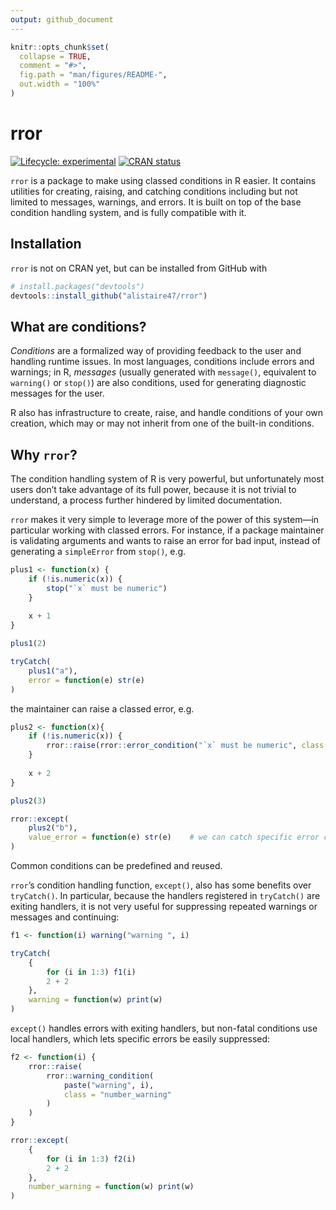 ```yaml
---
output: github_document
---
```


<!-- README.md is generated from README.Rmd. Please edit that file -->

```r
knitr::opts_chunk$set(
  collapse = TRUE,
  comment = "#>",
  fig.path = "man/figures/README-",
  out.width = "100%"
)
```

# rror

<!-- badges: start -->
[![Lifecycle: experimental](https://img.shields.io/badge/lifecycle-experimental-orange.svg)](https://www.tidyverse.org/lifecycle/#experimental)
[![CRAN status](https://www.r-pkg.org/badges/version/rror)](https://CRAN.R-project.org/package=rror)
<!-- badges: end -->

`rror` is a package to make using classed conditions in R easier. It contains 
utilities for creating, raising, and catching conditions including but not 
limited to messages, warnings, and errors. It is built on top of the base 
condition handling system, and is fully compatible with it.

## Installation

`rror` is not on CRAN yet, but can be installed from GitHub with 

``` r
# install.packages("devtools")
devtools::install_github("alistaire47/rror")
```

## What are conditions?

_Conditions_ are a formalized way of providing feedback to the user and handling 
runtime issues. In most languages, conditions include errors and warnings; in R, 
_messages_ (usually generated with `message()`, equivalent to `warning()` or 
`stop()`) are also conditions, used for generating diagnostic messages for the 
user.

R also has infrastructure to create, raise, and handle conditions of your own 
creation, which may or may not inherit from one of the built-in conditions.

## Why `rror`?

The condition handling system of R is very powerful, but unfortunately most 
users don't take advantage of its full power, because it is not trivial to 
understand, a process further hindered by limited documentation. 

`rror` makes it very simple to leverage more of the power of this system—in 
particular working with classed errors. For instance, if a package maintainer 
is validating arguments and wants to raise an error for bad input, instead of 
generating a `simpleError` from `stop()`, e.g.

```r
plus1 <- function(x) {
    if (!is.numeric(x)) {
        stop("`x` must be numeric")
    }
    
    x + 1
}

plus1(2)

tryCatch(
    plus1("a"),
    error = function(e) str(e)
)
```

the maintainer can raise a classed error, e.g.

```r
plus2 <- function(x){
    if (!is.numeric(x)) {
        rror::raise(rror::error_condition("`x` must be numeric", class = "value_error"))
    }
    
    x + 2
}

plus2(3)

rror::except(
    plus2("b"),
    value_error = function(e) str(e)    # we can catch specific error classes!
)
```

Common conditions can be predefined and reused.

`rror`'s condition handling function, `except()`, also has some benefits over 
`tryCatch()`. In particular, because the handlers registered in `tryCatch()` are 
exiting handlers, it is not very useful for suppressing repeated warnings or 
messages and continuing:

```r
f1 <- function(i) warning("warning ", i)

tryCatch(
    {
        for (i in 1:3) f1(i)
        2 + 2
    },
    warning = function(w) print(w) 
)
```

`except()` handles errors with exiting handlers, but non-fatal conditions use 
local handlers, which lets specific errors be easily suppressed:

```r
f2 <- function(i) {
    rror::raise(
        rror::warning_condition(
            paste("warning", i), 
            class = "number_warning"
        )
    )
}

rror::except(
    {
        for (i in 1:3) f2(i)
        2 + 2
    },
    number_warning = function(w) print(w) 
)
```